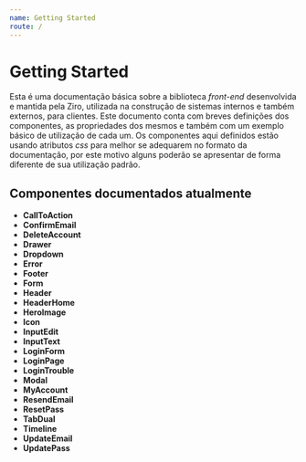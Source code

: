 ```yaml
---
name: Getting Started
route: /
---
```



# Getting Started

Esta é uma documentação básica sobre a biblioteca *front-end* desenvolvida e mantida pela Ziro, utilizada na construção de sistemas internos e também externos, para clientes. Este documento conta com breves definições dos componentes, as propriedades dos mesmos e também com um exemplo básico de utilização de cada um. Os componentes aqui definidos estão usando atributos *css* para melhor se adequarem no formato da documentação, por este motivo alguns poderão se apresentar de forma diferente de sua utilização padrão.

## Componentes documentados atualmente

- **CallToAction**
- **ConfirmEmail**
- **DeleteAccount**
- **Drawer**
- **Dropdown**
- **Error**
- **Footer**
- **Form**
- **Header**
- **HeaderHome**
- **HeroImage**
- **Icon**
- **InputEdit**
- **InputText**
- **LoginForm**
- **LoginPage**
- **LoginTrouble**
- **Modal**
- **MyAccount**
- **ResendEmail**
- **ResetPass**
- **TabDual**
- **Timeline**
- **UpdateEmail**
- **UpdatePass**